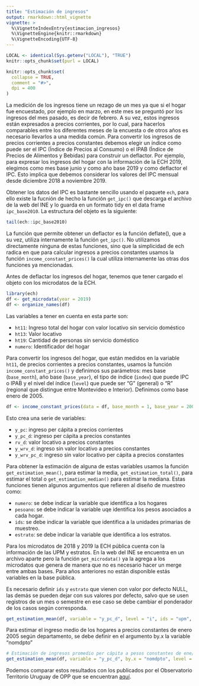 ```yaml
---
title: "Estimación de ingresos"
output: rmarkdown::html_vignette
vignette: >
  %\VignetteIndexEntry{estimacion_ingresos}
  %\VignetteEngine{knitr::rmarkdown}
  %\VignetteEncoding{UTF-8}
---
```


```r
LOCAL <- identical(Sys.getenv("LOCAL"), "TRUE")
knitr::opts_chunk$set(purl = LOCAL)
```

```r
knitr::opts_chunk$set(
  collapse = TRUE,
  comment = "#>",
  dpi = 400
)
```

La medición de los ingresos tiene un rezago de un mes ya que si el hogar fue encuestado, por ejemplo en marzo, en este mes se preguntó por los ingresos del mes pasado, es decir de febrero. A su vez, estos ingresos están expresados a precios corrientes, por lo cual, para hacerlos comparables entre los diferentes meses de la encuesta o de otros años es necesario llevarlos a una medida común. Para convertir los ingresos de precios corrientes a precios constantes debemos elegir un índice como puede ser el IPC (Índice de Precios al Consumo) o el IPAB (Índice de Precios de Alimentos y Bebidas) para construir un deflactor. Por ejemplo, para expresar los ingresos del hogar con la información de la ECH 2019, elegimos como mes base junio y como año base 2019 y como deflactor el IPC. Esto implica que debemos considerar los valores del IPC mensual desde diciembre 2018 a noviembre 2019. 

Obtener los datos del IPC es bastante sencillo usando el paquete `ech`, para ello existe la fucnión de hecho la función `get_ipc()` que descarga el archivo de la web del INE y lo guarda en un formato tidy en el data frame `ipc_base2010`. La estructura del objeto es la siguiente:

```r
tail(ech::ipc_base2010)
```

La función que permite obtener un deflactor es la función deflate(), que a su vez, utiliza internamente la función `get_ipc()`. No utilizamos directamente ninguna de estas funciones, sino que la simplicidad de ech radica en que para calcular ingresos a precios constantes usamos la función  `income_constant_prices()` la cual utiliza internamente las otras dos funciones ya mencionadas. 

Antes de deflactar los ingresos del hogar, tenemos que tener cargado el objeto con los microdatos de la ECH. 
```r
library(ech)
df <- get_microdata(year = 2019)
df <- organize_names(df)
```
Las variables a tener en cuenta en esta parte son: 

- `ht11`: Ingreso total del hogar con valor locativo sin servicio doméstico 
- `ht13`: Valor locativo 
- `ht19`: Cantidad de personas sin servicio doméstico 
- `numero`: Identificador del hogar

Para convertir los ingresos del hogar, que están medidos en la variable `ht11`, de precios corrientes a precios constantes, usamos la función `income_constant_prices()` y definimos sus parámetros: mes base (`base_month`), año base (`base_year`), el tipo de índice (`index`) que puede IPC o IPAB y el nivel del índice (`level`) que puede ser "G" (general) o "R" (regional que distingue entre Montevideo e Interior).
Definimos como base enero de 2005. 

```r
df <- income_constant_prices(data = df, base_month = 1, base_year = 2005, index = "IPC", level = "G")
```

Esto crea una serie de variables:

- `y_pc`: ingreso per cápita a precios corrientes
- `y_pc_d`: ingreso per cápita a precios constantes
- `rv_d`: valor locativo a precios constantes
- `y_wrv_d`: ingreso sin valor locativo a precios constantes
- `y_wrv_pc_d`: ingreso sin valor locativo per cápita a precios constantes

Para obtener la estimación de alguna de estas variables usamos la función `get_estimation_mean()`, para estimar la media, `get_estimation_total()`, para estimar el total o `get_estimation_median()` para estimar la mediana. Estas funciones tienen algunos argumentos que refieren al diseño de muestreo como: 

- `numero`: se debe indicar la variable que identifica a los hogares
- `pesoano`: se debe indicar la variable uqe identifica los pesos asociados a cada hogar.
- `ids`: se debe indicar la variable que identifica a la unidades primarias de muestreo.
- `estrato`: se debe indicar la variable que identifica a los estratos.

Para los microdatos de 2018 y 2019 la ECH pública cuenta con la información de las UPM y estratos. En la web del INE se encuentra en un archivo aparte pero la función `get_microdata()` ya la agrega a los microdatos que genera de manera que no es necesario hacer un merge entre ambas bases. Para años anteriores no están disponible estás variables en la base pública.
 
Es necesario definir `ids` y `estrato` que vienen con valor por defecto NULL, las demás se pueden dejar con sus valores por defecto, salvo que se usen registros de un mes o semestre en ese caso se debe cambiar el ponderador de los casos según corresponda.

```r
get_estimation_mean(df, variable = "y_pc_d", level = "i", ids = "upm", estrato = "estrato")
```

Para estimar el ingreso medio de los hogares a precios constantes de enero 2005 según departamento, se debe definir en el argumento by.x la variable "nomdpto"

```r
# Estimación de ingresos promedio per cápita a pesos constantes de ene/05 según dpto
get_estimation_mean(df, variable = "y_pc_d", by.x = "nomdpto", level = "i", ids = "upm", estrato = "estrato")
```

<!-- Una forma de mostrar estos resultados es mediante un gráfico como el siguiente: -->

Podemos comparar estos resultados con los publicados por el Observatorio Territorio Uruguay de OPP que se encuentran [aquí](https://otu.opp.gub.uy/?q=listados/listados_datos_formato&id=2727&cant=0&fecha=2019-01-01). 
